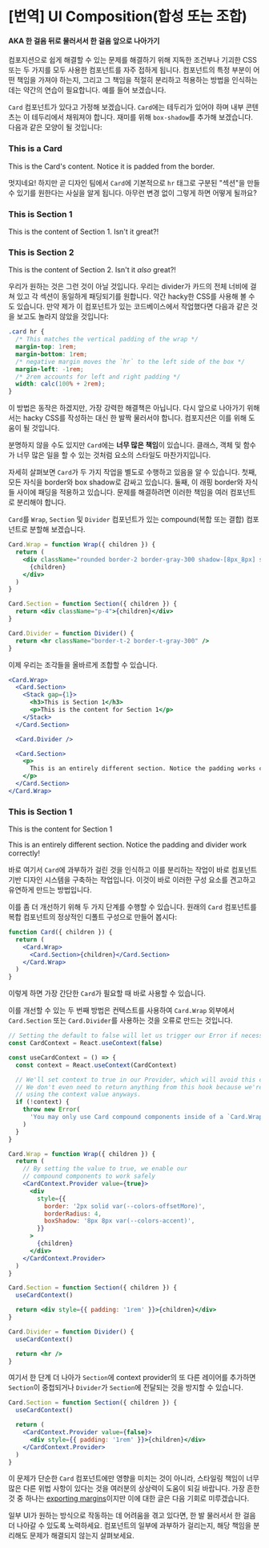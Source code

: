 
# [번역] UI Composition(합성 또는 조합)
#### AKA 한 걸음 뒤로 물러서서 한 걸음 앞으로 나아가기

컴포지션으로 쉽게 해결할 수 있는 문제를 해결하기 위해 지독한 조건부나 기괴한 CSS 또는 두 가지를 모두 사용한 컴포넌트를 자주 접하게 됩니다. 
컴포넌트의 특정 부분이 어떤 책임을 가져야 하는지, 그리고 그 책임을 적절히 분리하고 적용하는 방법을 인식하는 데는 약간의 연습이 필요합니다. 예를 들어 보겠습니다.

`Card` 컴포넌트가 있다고 가정해 보겠습니다. `Card`에는 테두리가 있어야 하며 내부 콘텐츠는 이 테두리에서 채워져야 합니다. 재미를 위해 `box-shadow`를 추가해 보겠습니다. 다음과 같은 모양이 될 것입니다:

<div className="not-markdown">
  <Flex justify={'center'} mt={'xl'} mb={'xl'}>
    <Card>
      <Stack gap={'md'}>
        <h3>This is a Card</h3>
        <p>This is the Card's content. Notice it is padded from the border.</p>
      </Stack>
    </Card>
  </Flex>
</div>


멋지네요! 하지만 곧 디자인 팀에서 `Card`에 기본적으로 `hr` 태그로 구분된 "섹션"을 만들 수 있기를 원한다는 사실을 알게 됩니다. 아무런 변경 없이 그렇게 하면 어떻게 될까요?


<div className="not-markdown">
  <Flex justify={'center'} mt={'xl'} mb={'xl'}>
    <Card>
      <Stack gap={'md'}>
        <h3>This is Section 1</h3>
        <p>This is the content of Section 1. Isn't it great?!</p>
      </Stack>
      <Divider />
      <Stack gap={'md'}>
        <h3>This is Section 2</h3>
        <p>This is the content of Section 2. Isn't it <em>also</em> great?!</p>
      </Stack>
    </Card>
  </Flex>
</div>


우리가 원하는 것은 그런 것이 아닐 것입니다. 우리는 divider가 카드의 전체 너비에 걸쳐 있고 각 섹션이 동일하게 패딩되기를 원합니다. 약간 hacky한 CSS를 사용해 볼 수도 있습니다. 만약 제가 이 컴포넌트가 있는 코드베이스에서 작업했다면 다음과 같은 것을 보고도 놀라지 않았을 것입니다:




```css
.card hr {
  /* This matches the vertical padding of the wrap */
  margin-top: 1rem;
  margin-bottom: 1rem;
  /* negative margin moves the `hr` to the left side of the box */
  margin-left: -1rem;
  /* 2rem accounts for left and right padding */
  width: calc(100% + 2rem);
}
```

이 방법은 동작은 하겠지만, 가장 강력한 해결책은 아닙니다. 다시 앞으로 나아가기 위해서는 hacky CSS를 작성하는 대신 한 발짝 물러서야 합니다. 컴포지션은 이를 위해 도움이 될 것입니다.

분명하지 않을 수도 있지만 `Card`에는 **너무 많은 책임**이 있습니다. 클래스, 객체 및 함수가 너무 많은 일을 할 수 있는 것처럼 요소의 스타일도 마찬가지입니다.

자세히 살펴보면 `Card`가 두 가지 작업을 별도로 수행하고 있음을 알 수 있습니다. 첫째, 모든 자식을 border와 box shadow로 감싸고 있습니다. 
둘째, 이 래핑 border와 자식들 사이에 패딩을 적용하고 있습니다. 문제를 해결하려면 이러한 책임을 여러 컴포넌트로 분리해야 합니다.

`Card`를 `Wrap`, `Section` 및 `Divider` 컴포넌트가 있는 compound(복합 또는 결합) 컴포넌트로 분할해 보겠습니다.

```jsx
Card.Wrap = function Wrap({ children }) {
  return (
    <div className="rounded border-2 border-gray-300 shadow-[8px_8px] shadow-accent">
      {children}
    </div>
  )
}

Card.Section = function Section({ children }) {
  return <div className="p-4">{children}</div>
}

Card.Divider = function Divider() {
  return <hr className="border-t-2 border-t-gray-300" />
}
```

이제 우리는 조각들을 올바르게 조합할 수 있습니다.

```jsx
<Card.Wrap>
  <Card.Section>
    <Stack gap={1}>
      <h3>This is Section 1</h3>
      <p>This is the content for Section 1</p>
    </Stack>
  </Card.Section>

  <Card.Divider />

  <Card.Section>
    <p>
      This is an entirely different section. Notice the padding works correctly!
    </p>
  </Card.Section>
</Card.Wrap>
```

<div className="not-markdown">
  <Flex justify={'center'} mt={'xl'} mb={'xl'}>
    <Card.Wrap>
      <Card.Section>
        <Stack gap={'md'}>
          <h3 className="font-sans text-xl">This is Section 1</h3>
          <p>This is the content for Section 1</p>
        </Stack>
      </Card.Section>
      <Card.Divider />
      <Card.Section>
        <p>
          This is an entirely different section. Notice the padding and divider
          work correctly!
        </p>
      </Card.Section>
    </Card.Wrap>
  </Flex>
</div>

바로 여기서 `Card`에 과부하가 걸린 것을 인식하고 이를 분리하는 작업이 바로 컴포넌트 기반 디자인 시스템을 구축하는 작업입니다. 이것이 바로 이러한 구성 요소를 견고하고 유연하게 만드는 방법입니다.

이를 좀 더 개선하기 위해 두 가지 단계를 수행할 수 있습니다. 원래의 `Card` 컴포넌트를 복합 컴포넌트의 정상적인 디폴트 구성으로 만들어 봅시다:

```jsx
function Card({ children }) {
  return (
    <Card.Wrap>
      <Card.Section>{children}</Card.Section>
    </Card.Wrap>
  )
}
```

이렇게 하면 가장 간단한 `Card`가 필요할 때 바로 사용할 수 있습니다.

이를 개선할 수 있는 두 번째 방법은 컨텍스트를 사용하여 `Card.Wrap` 외부에서 `Card.Section` 또는 `Card.Divider`를 사용하는 것을 오류로 만드는 것입니다.

```jsx
// Setting the default to false will let us trigger our Error if necessary
const CardContext = React.useContext(false)

const useCardContext = () => {
  const context = React.useContext(CardContext)

  // We'll set context to true in our Provider, which will avoid this condition
  // We don't even need to return anything from this hook because we're not
  // using the context value anyways.
  if (!context) {
    throw new Error(
      'You may only use Card compound components inside of a `Card.Wrap` component',
    )
  }
}

Card.Wrap = function Wrap({ children }) {
  return (
    // By setting the value to true, we enable our
    // compound components to work safely
    <CardContext.Provider value={true}>
      <div
        style={{
          border: '2px solid var(--colors-offsetMore)',
          borderRadius: 4,
          boxShadow: '8px 8px var(--colors-accent)',
        }}
      >
        {children}
      </div>
    </CardContext.Provider>
  )
}

Card.Section = function Section({ children }) {
  useCardContext()

  return <div style={{ padding: '1rem' }}>{children}</div>
}

Card.Divider = function Divider() {
  useCardContext()

  return <hr />
}
```

여기서 한 단계 더 나아가 `Section`에 context provider의 또 다른 레이어를 추가하면 `Section`이 중첩되거나 `Divider`가 `Section`에 전달되는 것을 방지할 수 있습니다.

```jsx
Card.Section = function Section({ children }) {
  useCardContext()

  return (
    <CardContext.Provider value={false}>
      <div style={{ padding: '1rem' }}>{children}</div>
    </CardContext.Provider>
  )
}
```

이 문제가 단순한 `Card` 컴포넌트에만 영향을 미치는 것이 아니라, 스타일링 책임이 너무 많은 다른 위법 사항이 있다는 것을 여러분의 상상력이 도움이 되길 바랍니다. 가장 흔한 것 중 하나는 [exporting margins](https://mxstbr.com/thoughts/margin/)이지만 이에 대한 글은 다음 기회로 미루겠습니다.

일부 UI가 원하는 방식으로 작동하는 데 어려움을 겪고 있다면, 한 발 물러서서 한 걸음 더 나아갈 수 있도록 노력하세요. 컴포넌트의 일부에 과부하가 걸리는지, 해당 책임을 분리해도 문제가 해결되지 않는지 살펴보세요.
